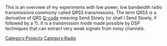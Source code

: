 This is an overview of my experiments with low power, low bandwidth radio transmissions commonly called QRSS transmissions. The term QRSS is a derivative of QRS [http://en.wikipedia.org/wiki/Q-code Q-code] meaning Send Slowly (or shall I Send Slowly, if followed by a ?). It is a transmission mode made possible by DSP techniques that can extract very weak signals from noisy channels.

[[Category:Projects]][[Category:Radio]]